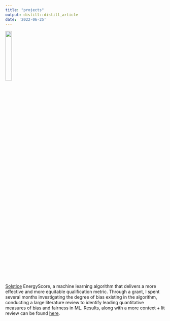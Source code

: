 ```yaml
---
title: "projects"
output: distill::distill_article
date: '2022-06-25'
---
```




![](EnergyScore logo copy.jpg){ width=20% }


[Solstice](https://solstice-initiative.org/) EnergyScore, a machine learning algorithm that delivers a more effective and more equitable qualification metric. Through a grant, I spent several months investigating the degree of bias existing in the algorithm, conducting a large literature review to identify leading quantitative measures of bias and fairness in ML. Results, along with a more context + lit review can be found [here](http://energyscore-bias-research.s3-website.us-east-2.amazonaws.com/#content). 